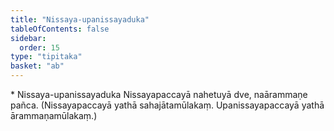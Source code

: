 ```yaml
---
title: "Nissaya-upanissayaduka"
tableOfContents: false
sidebar:
  order: 15
type: "tipitaka"
basket: "ab"
---
```



<DynamicBreadcrumb />

<Paragraph type="center">
* Nissaya-upanissayaduka
</Paragraph>

<Division number="69">

<Paragraph number="301">
Nissayapaccayā nahetuyā dve, naārammaṇe pañca.

</Paragraph>
</Division>

<Paragraph number="302" type="center">
(Nissayapaccayā yathā sahajātamūlakaṃ. Upanissayapaccayā yathā ārammaṇamūlakaṃ.)
</Paragraph>